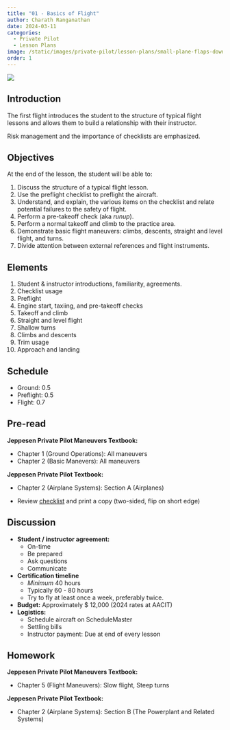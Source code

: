 ```yaml
---
title: "01 - Basics of Flight"
author: Charath Ranganathan
date: 2024-03-11
categories:
  - Private Pilot
  - Lesson Plans
image: /static/images/private-pilot/lesson-plans/small-plane-flaps-down.jpg)
order: 1
---
```

![](/static/images/private-pilot/lesson-plans/small-plane-flaps-down.jpg)

## Introduction

The first flight introduces the student to the structure of typical flight lessons and allows them to build a relationship with their instructor.

Risk management and the importance of checklists are emphasized.

## Objectives

At the end of the lesson, the student will be able to:

1. Discuss the structure of a typical flight lesson.
2. Use the preflight checklist to preflight the aircraft.
3. Understand, and explain, the various items on the checklist and relate potential failures to the safety of flight.
4. Perform a pre-takeoff check (aka *runup*).
5. Perform a normal takeoff and climb to the practice area.
6. Demonstrate basic flight maneuvers: climbs, descents, straight and level flight, and turns.
7. Divide attention between external references and flight instruments.

## Elements

1. Student & instructor introductions, familiarity, agreements.
2. Checklist usage
3. Preflight
4. Engine start, taxiing, and pre-takeoff checks
5. Takeoff and climb
6. Straight and level flight
7. Shallow turns
8. Climbs and descents
9. Trim usage
10. Approach and landing

## Schedule

* Ground: 0.5
* Preflight: 0.5
* Flight: 0.7

## Pre-read

**Jeppesen Private Pilot Maneuvers Textbook:**

* Chapter 1 (Ground Operations): All maneuvers
* Chapter 2 (Basic Manevers): All maneuvers

**Jeppesen Private Pilot Textbook:**

* Chapter 2 (Airplane Systems): Section A (Airplanes)

* Review [checklist](/static/resources/documents/checklist-C172.pdf) and print a copy (two-sided, flip on short edge)

## Discussion

* **Student / instructor agreement:**
  * On-time
  * Be prepared
  * Ask questions
  * Communicate
* **Certification timeline**
  * *Minimum* 40 hours
  * Typically 60 - 80 hours
  * Try to fly at least once a week, preferably twice.
* **Budget:** Approximately $ 12,000 (2024 rates at AACIT)
* **Logistics:**
  * Schedule aircraft on ScheduleMaster
  * Settling bills
  * Instructor payment: Due at end of every lesson

## Homework

**Jeppesen Private Pilot Maneuvers Textbook:**

* Chapter 5 (Flight Maneuvers): Slow flight, Steep turns

**Jeppesen Private Pilot Textbook:**

* Chapter 2 (Airplane Systems): Section B (The Powerplant and Related Systems)
